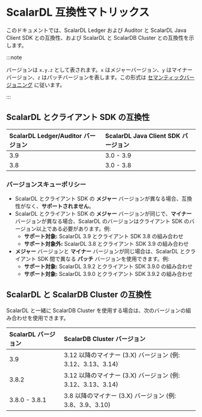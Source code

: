 # ScalarDL 互換性マトリックス


<TranslationBanner />

このドキュメントでは、ScalarDL Ledger および Auditor と ScalarDL Java Client SDK との互換性、および ScalarDL と ScalarDB Cluster との互換性を示します。

:::note

バージョンは `x.y.z` として表されます。`x` はメジャーバージョン、`y` はマイナーバージョン、`z` はパッチバージョンを表します。この形式は [セマンティックバージョニング](https://semver.org/) に従います。

:::

## ScalarDL とクライアント SDK の互換性

| ScalarDL Ledger/Auditor バージョン | ScalarDL Java Client SDK バージョン |
| :--------------------------------- | :---------------------------------- |
| 3.9                                | 3.0 - 3.9                           |
| 3.8                                | 3.0 - 3.8                           |

### バージョンスキューポリシー

- ScalarDL とクライアント SDK の **メジャー** バージョンが異なる場合、互換性がなく、**サポートされません**。
- ScalarDL とクライアント SDK の **メジャー** バージョンが同じで、**マイナー** バージョンが異なる場合、ScalarDL のバージョンはクライアント SDK のバージョン以上である必要があります。例:
  - **サポート対象:** ScalarDL 3.9 とクライアント SDK 3.8 の組み合わせ
  - **サポート対象外:** ScalarDL 3.8 とクライアント SDK 3.9 の組み合わせ
- **メジャー** バージョンと **マイナー** バージョンが同じ場合は、ScalarDL とクライアント SDK 間で異なる **パッチ** バージョンを使用できます。例:
  - **サポート対象:** ScalarDL 3.9.2 とクライアント SDK 3.9.0 の組み合わせ
  - **サポート対象:** ScalarDL 3.9.0 とクライアント SDK 3.9.2 の組み合わせ

## ScalarDL と ScalarDB Cluster の互換性

ScalarDL と一緒に ScalarDB Cluster を使用する場合は、次のバージョンの組み合わせを使用できます。

| ScalarDL バージョン | ScalarDB Cluster バージョン                                   |
| :------------------ | :------------------------------------------------------------ |
| 3.9            | 3.12 以降のマイナー (3.X) バージョン (例: 3.12、3.13、3.14) |
| 3.8.2          | 3.12 以降のマイナー (3.X) バージョン (例: 3.12、3.13、3.14) |
| 3.8.0 - 3.8.1  | 3.8 以降のマイナー (3.X) バージョン (例: 3.8、3.9、3.10)    |
